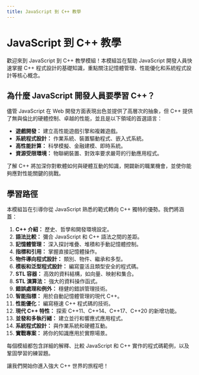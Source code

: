 ```yaml
---
title: JavaScript 到 C++ 教學
---
```


# JavaScript 到 C++ 教學

歡迎來到 JavaScript 到 C++ 教學模組！本模組旨在幫助 JavaScript 開發人員快速掌握 C++ 程式設計的基礎知識，重點關注記憶體管理、性能優化和系統程式設計等核心概念。

## 為什麼 JavaScript 開發人員要學習 C++？

儘管 JavaScript 在 Web 開發方面表現出色並提供了高層次的抽象，但 C++ 提供了無與倫比的硬體控制、卓越的性能，並且是以下領域的首選語言：

*   **遊戲開發：** 建立高性能遊戲引擎和複雜遊戲。
*   **系統程式設計：** 作業系統、裝置驅動程式、嵌入式系統。
*   **高性能計算：** 科學模擬、金融建模、即時系統。
*   **資源受限環境：** 物聯網裝置、對效率要求嚴苛的行動應用程式。

了解 C++ 將加深你對軟體如何與硬體互動的知識，開闢新的職業機會，並使你能夠應對性能關鍵的挑戰。

## 學習路徑

本模組旨在引導你從 JavaScript 熟悉的範式轉向 C++ 獨特的優勢。我們將涵蓋：

1.  **C++ 介紹：** 歷史、哲學和開發環境設定。
2.  **語法比較：** 彌合 JavaScript 和 C++ 語法之間的差距。
3.  **記憶體管理：** 深入探討堆疊、堆積和手動記憶體控制。
4.  **指標和引用：** 掌握直接記憶體操作。
5.  **物件導向程式設計：** 類別、物件、繼承和多型。
6.  **模板和泛型程式設計：** 編寫靈活且類型安全的程式碼。
7.  **STL 容器：** 高效的資料結構，如向量、映射和集合。
8.  **STL 演算法：** 強大的資料操作函式。
9.  **錯誤處理和例外：** 穩健的錯誤管理技術。
10. **智能指標：** 用於自動記憶體管理的現代 C++。
11. **性能優化：** 編寫極速 C++ 程式碼的技術。
12. **現代 C++ 特性：** 探索 C++11、C++14、C++17、C++20 的新增功能。
13. **並發和多執行緒：** 建立並行和響應式應用程式。
14. **系統程式設計：** 與作業系統和硬體互動。
15. **實戰專案：** 將你的知識應用於實際場景。

每個模組都包含詳細的解釋、比較 JavaScript 和 C++ 實作的程式碼範例，以及鞏固學習的練習題。

讓我們開始你進入強大 C++ 世界的旅程吧！